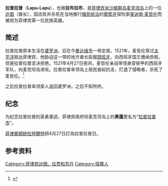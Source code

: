 {{About|麦克坦岛酋长|菲律宾同名城市|拉普拉普市}}
{{refimprove|time=2022-4-27}}
{{Infobox monarch
| name             = 拉普拉普<br />Lapu-Lapu
| title            = [[麦克坦岛|麦克坦岛]][[达图|达图]]
| religion         = 不确定
| reign             = 活跃于1521年
| spouse           = 
| issue            =
| image            = 
| imagesize        = 250px
| caption          = 麦克坦岛上的拉普拉普塑像。
| birth_name       = 
| other_names      = {{Unbulleted list|Çilapulapu|Si Lapulapu|LapuLapu}}
| known_for        = Commanding [[Visayan|Visayan]] forces that killed [[Ferdinand_Magellan|Ferdinand Magellan]]
| monuments        = {{Unbulleted list|[[Lapu-Lapu_City|Lapu-Lapu City]], [[Cebu_Province|Cebu]]|[[Rizal_Park|Rizal Park]], [[Manila|Manila]]}}
|signature         =
}}
{{Commonscat|Lapu-Lapu}}

'''拉普拉普'''（'''Lapu-Lapu'''），也做'''拉布拉布'''，是[[菲律宾|菲律宾]][[米沙鄢群岛|米沙鄢群岛]][[麦克坦岛|麦克坦岛]]上的一位[[达图|达图]]（酋长），因击败并杀死在当地推行[[殖民统治|殖民统治]]的[[葡萄牙|葡萄牙]]探险家[[斐迪南·麦哲伦|斐迪南·麦哲伦]]而被视为菲律宾第一位民族英雄。

==简述==
拉普拉普原本生活在[[婆罗洲|婆罗洲]]，后在今[[曼达维市|曼达维市]]一带定居。1521年，麦哲伦穿过[[太平洋|太平洋]]抵达菲律宾，他胁迫这一带的地方酋长臣服[[西班牙|西班牙]]，向西班牙国王缴纳贡税，但是拉普拉普坚决拒绝。1521年4月27日夜间，麦哲伦亲自带领身穿铁甲的西班牙军队，向麦克坦岛进攻。拉普拉普率领岛上居民奋起抗击，打退了侵略者，杀死了麦哲伦。<ref>{{cite web| language =zh-cn| publisher =新闻晚报| title =宿务：最接近天堂的地方| url =http://old.jfdaily.com/gb/jfxww/xlbk/xwwb/node14589/node14601/userobject1ai1562238.html| date =| accessdate =2015-02-15| deadurl =yes| archiveurl =https://web.archive.org/web/20150215082424/http://old.jfdaily.com/gb/jfxww/xlbk/xwwb/node14589/node14601/userobject1ai1562238.html| archivedate =2015年2月15日| df =}}</ref>

之后拉普拉普率领家人返回婆罗洲，之后不知所终。

==纪念==
为纪念拉普拉普的英勇事迹，菲律宾政府将麦克坦岛上的'''奥蓬'''更名为“[[拉普拉普市|拉普拉普市]]”。

[[菲律賓總統|菲律賓總統]][[杜特爾特|杜特爾特]]把4月27日訂為拉普拉普日。

==参考资料==
{{reflist}}

{{Authority control}}

[[Category:菲律宾达图、拉贾和苏丹|Category:菲律宾达图、拉贾和苏丹]]
[[Category:宿霧人|Category:宿霧人]]